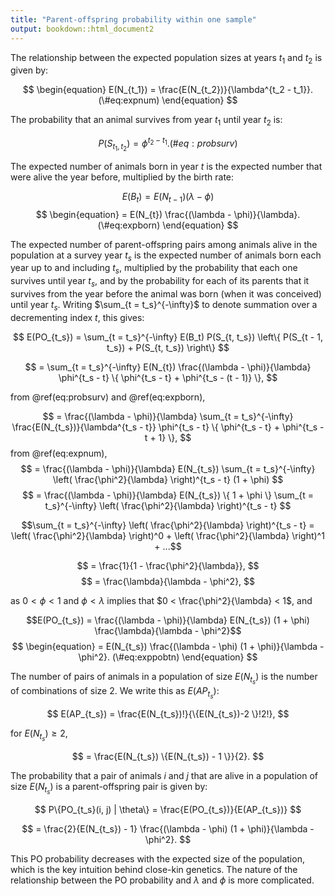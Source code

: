 ```yaml
---
title: "Parent-offspring probability within one sample"
output: bookdown::html_document2
---
```


The relationship between the expected population sizes at years $t_1$ and $t_2$ is given by:

$$
\begin{equation}
  E(N_{t_1}) = \frac{E(N_{t_2})}{\lambda^{t_2 - t_1}}.
  (\#eq:expnum)
\end{equation}
$$

The probability that an animal survives from year $t_1$ until year $t_2$ is:

$$
\begin{equation}
  P(S_{t_1, t_2}) = \phi^{t_2 - t_1}.
  (\#eq:probsurv)
\end{equation}
$$

The expected number of animals born in year $t$ is the expected number that were alive the year before, multiplied by the birth rate:

$$ E(B_t) = E(N_{t - 1}) (\lambda - \phi) $$
$$
\begin{equation}
= E(N_{t}) \frac{(\lambda - \phi)}{\lambda}.
(\#eq:expborn)
\end{equation}
$$

The expected number of parent-offspring pairs among animals alive in the population at a survey year $t_s$ is the expected number of animals born each year up to and including $t_s$, multiplied by the probability that each one survives until year $t_s$, and by the probability for each of its parents that it survives from the year before the animal was born (when it was conceived) until year $t_s$.  Writing $\sum_{t = t_s}^{-\infty}$ to denote summation over a decrementing index $t$, this gives:

$$ E(PO_{t_s}) = \sum_{t = t_s}^{-\infty} E(B_t) P(S_{t, t_s}) \left\{ P(S_{t - 1, t_s}) + P(S_{t, t_s}) \right\} $$

$$ = \sum_{t = t_s}^{-\infty} E(N_{t}) \frac{(\lambda - \phi)}{\lambda} \phi^{t_s - t} \{ \phi^{t_s - t} + \phi^{t_s - (t - 1)} \}, $$

from \@ref(eq:probsurv) and \@ref(eq:expborn),

$$ = \frac{(\lambda - \phi)}{\lambda} \sum_{t = t_s}^{-\infty} \frac{E(N_{t_s})}{\lambda^{t_s - t}} \phi^{t_s - t} \{ \phi^{t_s - t} + \phi^{t_s - t + 1} \}, $$
from \@ref(eq:expnum),
$$ = \frac{(\lambda - \phi)}{\lambda} E(N_{t_s}) \sum_{t = t_s}^{-\infty} \left( \frac{\phi^2}{\lambda} \right)^{t_s - t} (1 + \phi) $$
$$ = \frac{(\lambda - \phi)}{\lambda} E(N_{t_s}) \{ 1 + \phi \} \sum_{t = t_s}^{-\infty} \left( \frac{\phi^2}{\lambda} \right)^{t_s - t} $$

$$\sum_{t = t_s}^{-\infty} \left( \frac{\phi^2}{\lambda} \right)^{t_s - t} = \left( \frac{\phi^2}{\lambda} \right)^0 + \left( \frac{\phi^2}{\lambda} \right)^1 + ...$$


$$ = \frac{1}{1 - \frac{\phi^2}{\lambda}}, $$
$$ = \frac{\lambda}{\lambda - \phi^2}, $$

as $0 < \phi < 1$ and $\phi < \lambda$ implies that $0 < \frac{\phi^2}{\lambda} < 1$, and

$$E(PO_{t_s}) = \frac{(\lambda - \phi)}{\lambda} E(N_{t_s}) (1 + \phi) \frac{\lambda}{\lambda - \phi^2}$$
$$
\begin{equation}
  = E(N_{t_s}) \frac{(\lambda - \phi) (1 + \phi)}{\lambda - \phi^2}.
  (\#eq:exppobtn)
\end{equation}
$$

The number of pairs of animals in a population of size $E(N_{t_s})$ is the number of combinations of size 2. We write this as $E(AP_{t_s})$:

$$ E(AP_{t_s}) = \frac{E(N_{t_s})!}{\{E(N_{t_s})-2 \}!2!}, $$

for $E(N_{t_s}) \ge 2$,

$$ = \frac{E(N_{t_s}) \{E(N_{t_s}) - 1 \}}{2}. $$

The probability that a pair of animals $i$ and $j$ that are alive in a population of size $E(N_{t_s})$ is a parent-offspring pair is given by:

$$ P\{PO_{t_s}(i, j) | \theta\} = \frac{E(PO_{t_s})}{E(AP_{t_s})} $$

$$ = \frac{2}{E(N_{t_s}) - 1} \frac{(\lambda - \phi) (1 + \phi)}{\lambda - \phi^2}. $$

This PO probability decreases with the expected size of the population, which is the key intuition behind close-kin genetics.  The nature of the relationship between the PO probability and $\lambda$ and $\phi$ is more complicated.  